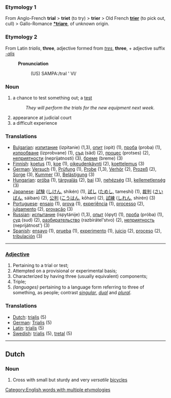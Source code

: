 === Etymology 1 ===
From Anglo-French '''trial''' > '''triet''' (to try) > '''trier''' > Old French '''[[trier]]''' (to pick out, cull) > Gallo-Romance '''[[*triare]]''', of unknown origin.

=== Etymology 2 ===
From Latin ''trialis'', '''three''', adjective formed from ''[[tres]]'', '''three''', + adjective suffix ''[[-alis]]''

:'''Pronunciation'''
::(US) SAMPA:/traI ' Vl/

=== Noun ===

# a chance to test something out; a [[test]]
#:''They will perform the trials for the new equipment next week.''
# appearance at judicial court
# a difficult experience

===Translations===
*[[Bulgarian]]: [[изпитание]] (izpitanie) (1,3), [[опит]] (opit) (1), [[проба]] (proba) (1), [[изпробване]] (izprobvane) (1), [[съд]] (säd) (2), [[процес]] (protses) (2), [[неприятности]] (neprijatnosti) (3), [[бреме]] (breme) (3)
*[[Finnish]]: [[koetus]] (1), [[koe]] (1), [[oikeudenkäynti]] (2), [[koettelemus]] (3)
*[[German]]: [[Versuch]] (1), [[Prüfung]] (1), [[Probe]] (1,3), [[Verhör]] (2), [[Prozeß]] (2), [[Sorge]] (3), [[Kummer]] (3), [[Belästigung]] (3)
*[[Hungarian]]: [[próba]] (1), [[tárgyalás]] (2), [[bai]] (3), [[nehézség]] (3), [[kellemetlenség]] (3)
*[[Japanese]]: [[試験]] ([[しけん]], shikén) (1), [[試し]] ([[ためし]], tameshí) (1), [[裁判]] ([[さいばん]], sáiban) (2), [[公判]] ([[こうはん]], kōhan) (2), [[試練]] ([[しれん]], shirén) (3)
*[[Portuguese]]: [[ensaio]] (1), [[prova]] (1), [[experiência]] (1), [[processo]] (2), [[julgamento]] (2), [[provação]] (3)
*[[Russian]]: [[испытание]] (ispytánije) (1,3), [[опыт]] (ópyt) (1), [[проба]] (próba) (1), [[суд]] (sud) (2), [[разбирательство]] (razbirátel'stvo) (2), [[неприятность]] (neprijátnost') (3)
*[[Spanish]]: [[ensayo]] (1), [[prueba]] (1), [[experimento]] (1), [[juicio]] (2), [[proceso]] (2), [[tribulación]] (3)

----
=== [[Adjective]] ===
# Pertaining to a trial or test;
# Attempted on a provisional or experimental basis;
# Characterized by having three (usually equivalent) components;
# Triple;
# ''(languages)'' pertaining to a language form referring to three of something, as people; contrast ''[[singular]]'', ''[[dual]]'' and ''[[plural]]''.

===Translations===
*[[Dutch]]: [[trialis]] (5)
*[[German]]: [[Trialis]] (5)
*[[Latin]]: [[trialis]] (5)
*[[Swedish]]: [[trialis]] (5), [[tretal]] (5)

----
==Dutch==
===Noun===

# Cross with small but sturdy and very ''versatile'' [[bicycles]]

[[Category:English words with multiple etymologies]]
